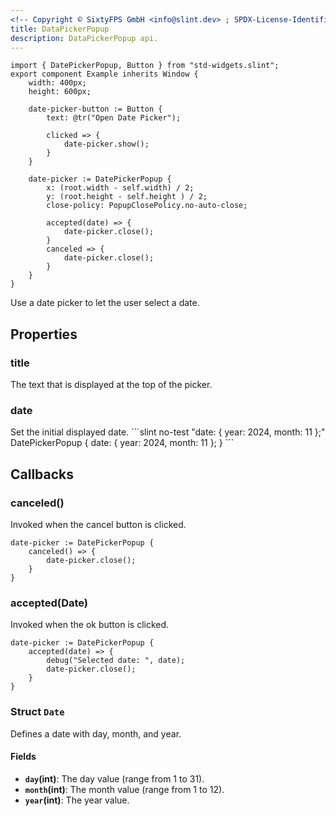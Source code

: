 ```yaml
---
<!-- Copyright © SixtyFPS GmbH <info@slint.dev> ; SPDX-License-Identifier: MIT -->
title: DataPickerPopup
description: DataPickerPopup api.
---
```



```slint playground
import { DatePickerPopup, Button } from "std-widgets.slint";
export component Example inherits Window {
    width: 400px;
    height: 600px;

    date-picker-button := Button {
        text: @tr("Open Date Picker");

        clicked => {
            date-picker.show();
        }
    }

    date-picker := DatePickerPopup {
        x: (root.width - self.width) / 2;
        y: (root.height - self.height ) / 2;
        close-policy: PopupClosePolicy.no-auto-close;

        accepted(date) => {
            date-picker.close();
        }
        canceled => {
            date-picker.close();
        }
    }
}
```

Use a date picker to let the user select a date.

## Properties

### title
<SlintProperty propName="title" typeName="string">
The text that is displayed at the top of the picker.
</SlintProperty>

### date
<SlintProperty propName="date" typeName="struct" structName="Date">
Set the initial displayed date.
```slint no-test "date: { year: 2024, month: 11 };"
DatePickerPopup {
    date: { year: 2024, month: 11 };
}
```
</SlintProperty>

## Callbacks

### canceled()
Invoked when the cancel button is clicked.

```slint no-test {1-3}
date-picker := DatePickerPopup {
    canceled() => {
        date-picker.close();
    }
}
```

### accepted(Date)
Invoked when the ok button is clicked.

```slint no-test {1-4}
date-picker := DatePickerPopup {
    accepted(date) => {
        debug("Selected date: ", date);
        date-picker.close();
    }
}
```

### Struct `Date`

Defines a date with day, month, and year.

#### Fields

-   **`day`(int)**: The day value (range from 1 to 31).
-   **`month`(int)**: The month value (range from 1 to 12).
-   **`year`(int)**: The year value.
